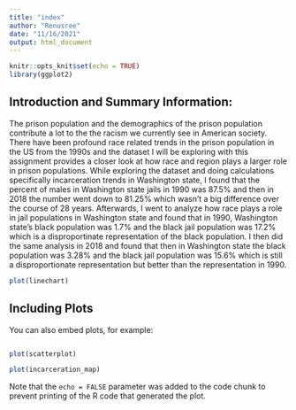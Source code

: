 ```yaml
---
title: "index"
author: "Renusree"
date: "11/16/2021"
output: html_document
---
```


```r
knitr::opts_knit$set(echo = TRUE)
library(ggplot2)
```

## Introduction and Summary Information:

  The prison population and the demographics of the prison population contribute a lot to the the racism we currently see in American society. There have been profound race related trends in the prison population in the US from the 1990s and the dataset I will be exploring with this assignment provides a closer look at how race and region plays a larger role in prison populations. 
  While exploring the dataset and doing calculations specifically incarceration trends in Washington state, I found that the percent of males in Washington state jails in 1990 was 87.5% and then in 2018 the number went down to 81.25% which wasn't a big difference over the course of 28 years. Afterwards, I went to analyze how race plays a role in jail populations in Washington state and found that in 1990, Washington state's black population was 1.7% and the black jail population was 17.2% which is a disproportinate representation of the black population. I then did the same analysis in 2018 and found that then in Washington state the black population was 3.28% and the black jail population was 15.6% which is still a disproportionate representation but better than the representation in 1990.

```r
plot(linechart)
```


## Including Plots

You can also embed plots, for example:

```r

```

```r
plot(scatterplot)
```

```r
plot(incarceration_map)
```

Note that the `echo = FALSE` parameter was added to the code chunk to prevent printing of the R code that generated the plot.
